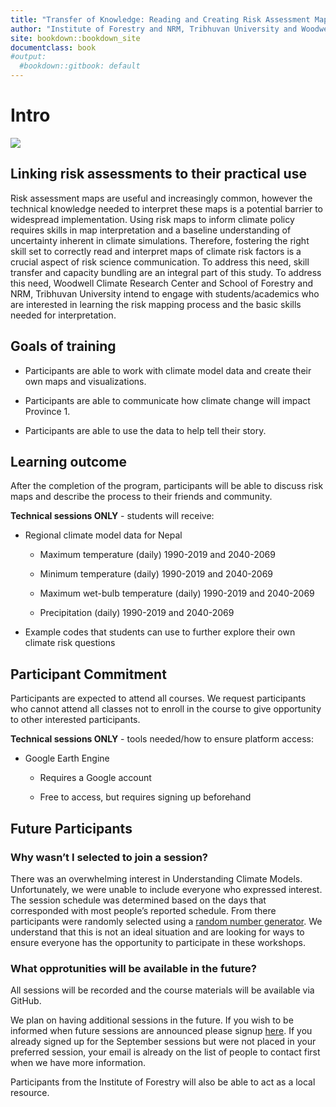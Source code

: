 ```yaml
---
title: "Transfer of Knowledge: Reading and Creating Risk Assessment Maps"
author: "Institute of Forestry and NRM, Tribhuvan University and Woodwell Climate Research Center"
site: bookdown::bookdown_site
documentclass: book
#output:
  #bookdown::gitbook: default
---
```

# Intro 

![](TU_and_Woodwell.jpg)

## Linking risk assessments to their practical use {-}
Risk assessment maps are useful and increasingly common, however the technical knowledge needed to interpret these maps is a potential barrier to widespread implementation. Using risk maps to inform climate policy requires skills in map interpretation and a baseline understanding of uncertainty inherent in climate simulations. Therefore, fostering the right skill set to correctly read and interpret maps of climate risk factors is a crucial aspect of risk science communication. To address this need, skill transfer and capacity bundling are an integral part of this study. To address this need, Woodwell Climate Research Center and School of Forestry and NRM, Tribhuvan University intend to engage with students/academics who are interested in learning the risk mapping process and the basic skills needed for interpretation.

## Goals of training {-}

-	Participants are able to work with climate model data and create their own maps and visualizations.

-	Participants are able to communicate how climate change will impact Province 1. 

-	Participants are able to use the data to help tell their story.

## Learning outcome {-}

After the completion of the program, participants will be able to discuss risk maps and describe the process to their friends and community.

**Technical sessions ONLY** - students will receive:

* Regional climate model data for Nepal

  +	Maximum temperature (daily) 1990-2019 and 2040-2069

  +	Minimum temperature (daily) 1990-2019 and 2040-2069

  +	Maximum wet-bulb temperature (daily) 1990-2019 and 2040-2069

  +	Precipitation (daily) 1990-2019 and 2040-2069

* Example codes that students can use to further explore their own climate risk questions

## Participant Commitment {-}

Participants are expected to attend all courses. We request participants who cannot attend all classes not to enroll in the course to give opportunity to other interested participants.

**Technical sessions ONLY** - tools needed/how to ensure platform access:

* Google Earth Engine

  +	Requires a Google account

  +	Free to access, but requires signing up beforehand

## Future Participants {-}

### Why wasn't I selected to join a session? {-}

There was an overwhelming interest in Understanding Climate Models. Unfortunately, we were unable to include everyone who expressed interest. The session schedule was determined based on the days that corresponded with most people’s reported schedule. From there participants were randomly selected using a [random number generator](https://www.calculatorsoup.com/calculators/statistics/random-number-generator.php). We understand that this is not an ideal situation and are looking for ways to ensure everyone has the opportunity to participate in these workshops.

### What opprotunities will be available in the future? {-}

All sessions will be recorded and the course materials will be available via GitHub. 

We plan on having additional sessions in the future. If you wish to be informed when future sessions are announced please signup [here](https://forms.gle/RrYgas4oGmTZKpDP7). If you already signed up for the September sessions but were not placed in your preferred session, your email is already on the list of people to contact first when we have more information.

Participants from the Institute of Forestry will also be able to act as a local resource.

